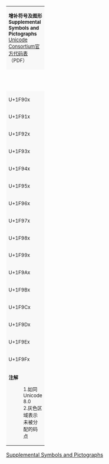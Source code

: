 {| border="1" cellspacing="0" cellpadding="5" class="wikitable nounderlines" style="border-collapse:collapse;background:#FFFFFF;font-size:large;text-align:center"
| colspan="17" style="background:#F8F8F8;font-size:small" | '''增补符号及图形<br />Supplemental Symbols and Pictographs'''{{ref label|U1F900_as_of_Unicode_version|1}}{{ref label|U1F900_grey|2}}<br />[http://www.unicode.org/charts/PDF/U1F900.pdf Unicode Consortium官方代码表]（PDF）
|- style="background:#F8F8F8;font-size:small"
| style="width:45pt" | &nbsp; || style="width:20pt"  | 0 || style="width:20pt"  | 1 || style="width:20pt"  | 2 || style="width:20pt"  | 3 || style="width:20pt"  | 4 || style="width:20pt"  | 5 || style="width:20pt"  | 6 || style="width:20pt"  | 7 || style="width:20pt"  | 8 || style="width:20pt"  | 9 || style="width:20pt"  | A || style="width:20pt"  | B || style="width:20pt"  | C || style="width:20pt"  | D || style="width:20pt"  | E || style="width:20pt"  | F
|-
| style="background:#F8F8F8;font-size:small" | U+1F90x
| title="Reserved" style="background-color:#CCCCCC;" |  
| title="Reserved" style="background-color:#CCCCCC;" |  
| title="Reserved" style="background-color:#CCCCCC;" |  
| title="Reserved" style="background-color:#CCCCCC;" |  
| title="Reserved" style="background-color:#CCCCCC;" |  
| title="Reserved" style="background-color:#CCCCCC;" |  
| title="Reserved" style="background-color:#CCCCCC;" |  
| title="Reserved" style="background-color:#CCCCCC;" |  
| title="Reserved" style="background-color:#CCCCCC;" |  
| title="Reserved" style="background-color:#CCCCCC;" |  
| title="Reserved" style="background-color:#CCCCCC;" |  
| title="Reserved" style="background-color:#CCCCCC;" |  
| title="Reserved" style="background-color:#CCCCCC;" |  
| title="Reserved" style="background-color:#CCCCCC;" |  
| title="Reserved" style="background-color:#CCCCCC;" |  
| title="Reserved" style="background-color:#CCCCCC;" |  
|-
| style="background:#F8F8F8;font-size:small" | U+1F91x
| title="U+1F910: ZIPPER-MOUTH FACE" | [[&#x1F910;]]
| title="U+1F911: MONEY-MOUTH FACE" | [[&#x1F911;]]
| title="U+1F912: FACE WITH THERMOMETER" | [[&#x1F912;]]
| title="U+1F913: NERD FACE" | [[&#x1F913;]]
| title="U+1F914: THINKING FACE" | [[&#x1F914;]]
| title="U+1F915: FACE WITH HEAD-BANDAGE" | [[&#x1F915;]]
| title="U+1F916: ROBOT FACE" | [[&#x1F916;]]
| title="U+1F917: HUGGING FACE" | [[&#x1F917;]]
| title="U+1F918: SIGN OF THE HORNS" | [[&#x1F918;]]
| title="U+1F919: CALL ME HAND" | [[&#x1F919;]]
| title="U+1F91A: RAISED BACK OF HAND" | [[&#x1F91A;]]
| title="U+1F91B: LEFT-FACING FIST" | [[&#x1F91B;]]
| title="U+1F91C: RIGHT-FACING FIST" | [[&#x1F91C;]]
| title="U+1F91D: HANDSHAKE" | [[&#x1F91D;]]
| title="U+1F91E: HAND WITH INDEX AND MIDDLE FINGERS CROSSED" | [[&#x1F91E;]]
| title="Reserved" style="background-color:#CCCCCC;" |  
|-
| style="background:#F8F8F8;font-size:small" | U+1F92x
| title="U+1F920: FACE WITH COWBOY HAT" | [[&#x1F920;]]
| title="U+1F921: CLOWN FACE" | [[&#x1F921;]]
| title="U+1F922: NAUSEATED FACE" | [[&#x1F922;]]
| title="U+1F923: ROLLING ON THE FLOOR LAUGHING" | [[&#x1F923;]]
| title="U+1F924: DROOLING FACE" | [[&#x1F924;]]
| title="U+1F925: LYING FACE" | [[&#x1F925;]]
| title="U+1F926: FACE PALM" | [[&#x1F926;]]
| title="U+1F927: SNEEZING FACE" | [[&#x1F927;]]
| title="Reserved" style="background-color:#CCCCCC;" |  
| title="Reserved" style="background-color:#CCCCCC;" |  
| title="Reserved" style="background-color:#CCCCCC;" |  
| title="Reserved" style="background-color:#CCCCCC;" |  
| title="Reserved" style="background-color:#CCCCCC;" |  
| title="Reserved" style="background-color:#CCCCCC;" |  
| title="Reserved" style="background-color:#CCCCCC;" |  
| title="Reserved" style="background-color:#CCCCCC;" |  
|-
| style="background:#F8F8F8;font-size:small" | U+1F93x
| title="U+1F930: PREGNANT WOMAN" | [[&#x1F930;]]
| title="Reserved" style="background-color:#CCCCCC;" |  
| title="Reserved" style="background-color:#CCCCCC;" |  
| title="U+1F933: SELFIE" | [[&#x1F933;]]
| title="U+1F934: PRINCE" | [[&#x1F934;]]
| title="U+1F935: MAN IN TUXEDO" | [[&#x1F935;]]
| title="U+1F936: MOTHER CHRISTMAS" | [[&#x1F936;]]
| title="U+1F937: SHRUG" | [[&#x1F937;]]
| title="U+1F938: PERSON DOING CARTWHEEL" | [[&#x1F938;]]
| title="U+1F939: JUGGLING" | [[&#x1F939;]]
| title="U+1F93A: FENCER" | [[&#x1F93A;]]
| title="U+1F93B: MODERN PENTATHLON" | [[&#x1F93B;]]
| title="U+1F93C: WRESTLERS" | [[&#x1F93C;]]
| title="U+1F93D: WATER POLO" | [[&#x1F93D;]]
| title="U+1F93E: HANDBALL" | [[&#x1F93E;]]
| title="Reserved" style="background-color:#CCCCCC;" |  
|-
| style="background:#F8F8F8;font-size:small" | U+1F94x
| title="U+1F940: WILTED FLOWER" | [[&#x1F940;]]
| title="U+1F941: DRUM WITH DRUMSTICKS" | [[&#x1F941;]]
| title="U+1F942: CLINKING GLASSES" | [[&#x1F942;]]
| title="U+1F943: TUMBLER GLASS" | [[&#x1F943;]]
| title="U+1F944: SPOON" | [[&#x1F944;]]
| title="U+1F945: GOAL NET" | [[&#x1F945;]]
| title="U+1F946: RIFLE" | [[&#x1F946;]]
| title="U+1F947: FIRST PLACE MEDAL" | [[&#x1F947;]]
| title="U+1F948: SECOND PLACE MEDAL" | [[&#x1F948;]]
| title="U+1F949: THIRD PLACE MEDAL" | [[&#x1F949;]]
| title="U+1F94A: BOXING GLOVE" | [[&#x1F94A;]]
| title="U+1F94B: MARTIAL ARTS UNIFORM" | [[&#x1F94B;]]
| title="Reserved" style="background-color:#CCCCCC;" |  
| title="Reserved" style="background-color:#CCCCCC;" |  
| title="Reserved" style="background-color:#CCCCCC;" |  
| title="Reserved" style="background-color:#CCCCCC;" |  
|-
| style="background:#F8F8F8;font-size:small" | U+1F95x
| title="U+1F950: CROISSANT" | [[&#x1F950;]]
| title="U+1F951: AVOCADO" | [[&#x1F951;]]
| title="U+1F952: CUCUMBER" | [[&#x1F952;]]
| title="U+1F953: BACON" | [[&#x1F953;]]
| title="U+1F954: POTATO" | [[&#x1F954;]]
| title="U+1F955: CARROT" | [[&#x1F955;]]
| title="U+1F956: BAGUETTE BREAD" | [[&#x1F956;]]
| title="U+1F957: GREEN SALAD" | [[&#x1F957;]]
| title="U+1F958: SHALLOW PAN OF FOOD" | [[&#x1F958;]]
| title="U+1F959: STUFFED FLATBREAD" | [[&#x1F959;]]
| title="U+1F95A: EGG" | [[&#x1F95A;]]
| title="U+1F95B: GLASS OF MILK" | [[&#x1F95B;]]
| title="U+1F95C: PEANUTS" | [[&#x1F95C;]]
| title="U+1F95D: KIWIFRUIT" | [[&#x1F95D;]]
| title="U+1F95E: PANCAKES" | [[&#x1F95E;]]
| title="Reserved" style="background-color:#CCCCCC;" |  
|-
| style="background:#F8F8F8;font-size:small" | U+1F96x
| title="Reserved" style="background-color:#CCCCCC;" |  
| title="Reserved" style="background-color:#CCCCCC;" |  
| title="Reserved" style="background-color:#CCCCCC;" |  
| title="Reserved" style="background-color:#CCCCCC;" |  
| title="Reserved" style="background-color:#CCCCCC;" |  
| title="Reserved" style="background-color:#CCCCCC;" |  
| title="Reserved" style="background-color:#CCCCCC;" |  
| title="Reserved" style="background-color:#CCCCCC;" |  
| title="Reserved" style="background-color:#CCCCCC;" |  
| title="Reserved" style="background-color:#CCCCCC;" |  
| title="Reserved" style="background-color:#CCCCCC;" |  
| title="Reserved" style="background-color:#CCCCCC;" |  
| title="Reserved" style="background-color:#CCCCCC;" |  
| title="Reserved" style="background-color:#CCCCCC;" |  
| title="Reserved" style="background-color:#CCCCCC;" |  
| title="Reserved" style="background-color:#CCCCCC;" |  
|-
| style="background:#F8F8F8;font-size:small" | U+1F97x
| title="Reserved" style="background-color:#CCCCCC;" |  
| title="Reserved" style="background-color:#CCCCCC;" |  
| title="Reserved" style="background-color:#CCCCCC;" |  
| title="Reserved" style="background-color:#CCCCCC;" |  
| title="Reserved" style="background-color:#CCCCCC;" |  
| title="Reserved" style="background-color:#CCCCCC;" |  
| title="Reserved" style="background-color:#CCCCCC;" |  
| title="Reserved" style="background-color:#CCCCCC;" |  
| title="Reserved" style="background-color:#CCCCCC;" |  
| title="Reserved" style="background-color:#CCCCCC;" |  
| title="Reserved" style="background-color:#CCCCCC;" |  
| title="Reserved" style="background-color:#CCCCCC;" |  
| title="Reserved" style="background-color:#CCCCCC;" |  
| title="Reserved" style="background-color:#CCCCCC;" |  
| title="Reserved" style="background-color:#CCCCCC;" |  
| title="Reserved" style="background-color:#CCCCCC;" |  
|-
| style="background:#F8F8F8;font-size:small" | U+1F98x
| title="U+1F980: CRAB" | [[&#x1F980;]]
| title="U+1F981: LION FACE" | [[&#x1F981;]]
| title="U+1F982: SCORPION" | [[&#x1F982;]]
| title="U+1F983: TURKEY" | [[&#x1F983;]]
| title="U+1F984: UNICORN FACE" | [[&#x1F984;]]
| title="U+1F985: EAGLE" | [[&#x1F985;]]
| title="U+1F986: DUCK" | [[&#x1F986;]]
| title="U+1F987: BAT" | [[&#x1F987;]]
| title="U+1F988: SHARK" | [[&#x1F988;]]
| title="U+1F989: OWL" | [[&#x1F989;]]
| title="U+1F98A: FOX FACE" | [[&#x1F98A;]]
| title="U+1F98B: BUTTERFLY" | [[&#x1F98B;]]
| title="U+1F98C: DEER" | [[&#x1F98C;]]
| title="U+1F98D: GORILLA" | [[&#x1F98D;]]
| title="U+1F98E: LIZARD" | [[&#x1F98E;]]
| title="U+1F98F: RHINOCEROS" | [[&#x1F98F;]]
|-
| style="background:#F8F8F8;font-size:small" | U+1F99x
| title="U+1F990: SHRIMP" | [[&#x1F990;]]
| title="U+1F991: SQUID" | [[&#x1F991;]]
| title="Reserved" style="background-color:#CCCCCC;" |  
| title="Reserved" style="background-color:#CCCCCC;" |  
| title="Reserved" style="background-color:#CCCCCC;" |  
| title="Reserved" style="background-color:#CCCCCC;" |  
| title="Reserved" style="background-color:#CCCCCC;" |  
| title="Reserved" style="background-color:#CCCCCC;" |  
| title="Reserved" style="background-color:#CCCCCC;" |  
| title="Reserved" style="background-color:#CCCCCC;" |  
| title="Reserved" style="background-color:#CCCCCC;" |  
| title="Reserved" style="background-color:#CCCCCC;" |  
| title="Reserved" style="background-color:#CCCCCC;" |  
| title="Reserved" style="background-color:#CCCCCC;" |  
| title="Reserved" style="background-color:#CCCCCC;" |  
| title="Reserved" style="background-color:#CCCCCC;" |  
|-
| style="background:#F8F8F8;font-size:small" | U+1F9Ax
| title="Reserved" style="background-color:#CCCCCC;" |  
| title="Reserved" style="background-color:#CCCCCC;" |  
| title="Reserved" style="background-color:#CCCCCC;" |  
| title="Reserved" style="background-color:#CCCCCC;" |  
| title="Reserved" style="background-color:#CCCCCC;" |  
| title="Reserved" style="background-color:#CCCCCC;" |  
| title="Reserved" style="background-color:#CCCCCC;" |  
| title="Reserved" style="background-color:#CCCCCC;" |  
| title="Reserved" style="background-color:#CCCCCC;" |  
| title="Reserved" style="background-color:#CCCCCC;" |  
| title="Reserved" style="background-color:#CCCCCC;" |  
| title="Reserved" style="background-color:#CCCCCC;" |  
| title="Reserved" style="background-color:#CCCCCC;" |  
| title="Reserved" style="background-color:#CCCCCC;" |  
| title="Reserved" style="background-color:#CCCCCC;" |  
| title="Reserved" style="background-color:#CCCCCC;" |  
|-
| style="background:#F8F8F8;font-size:small" | U+1F9Bx
| title="Reserved" style="background-color:#CCCCCC;" |  
| title="Reserved" style="background-color:#CCCCCC;" |  
| title="Reserved" style="background-color:#CCCCCC;" |  
| title="Reserved" style="background-color:#CCCCCC;" |  
| title="Reserved" style="background-color:#CCCCCC;" |  
| title="Reserved" style="background-color:#CCCCCC;" |  
| title="Reserved" style="background-color:#CCCCCC;" |  
| title="Reserved" style="background-color:#CCCCCC;" |  
| title="Reserved" style="background-color:#CCCCCC;" |  
| title="Reserved" style="background-color:#CCCCCC;" |  
| title="Reserved" style="background-color:#CCCCCC;" |  
| title="Reserved" style="background-color:#CCCCCC;" |  
| title="Reserved" style="background-color:#CCCCCC;" |  
| title="Reserved" style="background-color:#CCCCCC;" |  
| title="Reserved" style="background-color:#CCCCCC;" |  
| title="Reserved" style="background-color:#CCCCCC;" |  
|-
| style="background:#F8F8F8;font-size:small" | U+1F9Cx
| title="U+1F9C0: CHEESE WEDGE" | [[&#x1F9C0;]]
| title="Reserved" style="background-color:#CCCCCC;" |  
| title="Reserved" style="background-color:#CCCCCC;" |  
| title="Reserved" style="background-color:#CCCCCC;" |  
| title="Reserved" style="background-color:#CCCCCC;" |  
| title="Reserved" style="background-color:#CCCCCC;" |  
| title="Reserved" style="background-color:#CCCCCC;" |  
| title="Reserved" style="background-color:#CCCCCC;" |  
| title="Reserved" style="background-color:#CCCCCC;" |  
| title="Reserved" style="background-color:#CCCCCC;" |  
| title="Reserved" style="background-color:#CCCCCC;" |  
| title="Reserved" style="background-color:#CCCCCC;" |  
| title="Reserved" style="background-color:#CCCCCC;" |  
| title="Reserved" style="background-color:#CCCCCC;" |  
| title="Reserved" style="background-color:#CCCCCC;" |  
| title="Reserved" style="background-color:#CCCCCC;" |  
|-
| style="background:#F8F8F8;font-size:small" | U+1F9Dx
| title="Reserved" style="background-color:#CCCCCC;" |  
| title="Reserved" style="background-color:#CCCCCC;" |  
| title="Reserved" style="background-color:#CCCCCC;" |  
| title="Reserved" style="background-color:#CCCCCC;" |  
| title="Reserved" style="background-color:#CCCCCC;" |  
| title="Reserved" style="background-color:#CCCCCC;" |  
| title="Reserved" style="background-color:#CCCCCC;" |  
| title="Reserved" style="background-color:#CCCCCC;" |  
| title="Reserved" style="background-color:#CCCCCC;" |  
| title="Reserved" style="background-color:#CCCCCC;" |  
| title="Reserved" style="background-color:#CCCCCC;" |  
| title="Reserved" style="background-color:#CCCCCC;" |  
| title="Reserved" style="background-color:#CCCCCC;" |  
| title="Reserved" style="background-color:#CCCCCC;" |  
| title="Reserved" style="background-color:#CCCCCC;" |  
| title="Reserved" style="background-color:#CCCCCC;" |  
|-
| style="background:#F8F8F8;font-size:small" | U+1F9Ex
| title="Reserved" style="background-color:#CCCCCC;" |  
| title="Reserved" style="background-color:#CCCCCC;" |  
| title="Reserved" style="background-color:#CCCCCC;" |  
| title="Reserved" style="background-color:#CCCCCC;" |  
| title="Reserved" style="background-color:#CCCCCC;" |  
| title="Reserved" style="background-color:#CCCCCC;" |  
| title="Reserved" style="background-color:#CCCCCC;" |  
| title="Reserved" style="background-color:#CCCCCC;" |  
| title="Reserved" style="background-color:#CCCCCC;" |  
| title="Reserved" style="background-color:#CCCCCC;" |  
| title="Reserved" style="background-color:#CCCCCC;" |  
| title="Reserved" style="background-color:#CCCCCC;" |  
| title="Reserved" style="background-color:#CCCCCC;" |  
| title="Reserved" style="background-color:#CCCCCC;" |  
| title="Reserved" style="background-color:#CCCCCC;" |  
| title="Reserved" style="background-color:#CCCCCC;" |  
|-
| style="background:#F8F8F8;font-size:small" | U+1F9Fx
| title="Reserved" style="background-color:#CCCCCC;" |  
| title="Reserved" style="background-color:#CCCCCC;" |  
| title="Reserved" style="background-color:#CCCCCC;" |  
| title="Reserved" style="background-color:#CCCCCC;" |  
| title="Reserved" style="background-color:#CCCCCC;" |  
| title="Reserved" style="background-color:#CCCCCC;" |  
| title="Reserved" style="background-color:#CCCCCC;" |  
| title="Reserved" style="background-color:#CCCCCC;" |  
| title="Reserved" style="background-color:#CCCCCC;" |  
| title="Reserved" style="background-color:#CCCCCC;" |  
| title="Reserved" style="background-color:#CCCCCC;" |  
| title="Reserved" style="background-color:#CCCCCC;" |  
| title="Reserved" style="background-color:#CCCCCC;" |  
| title="Reserved" style="background-color:#CCCCCC;" |  
| title="Reserved" style="background-color:#CCCCCC;" |  
| title="Reserved" style="background-color:#CCCCCC;" |  
|-
| colspan="17" style="background:#F8F8F8;font-size:small;text-align:left" | '''注解'''
:1.{{note|U1F900_as_of_Unicode_version}}如同 Unicode 8.0<br/>
:2.{{note|U1F900_grey}}灰色区域表示未被分配的码点<br/>
|}<noinclude>
[[Category:Unicode模板|Supplemental Symbols and Pictographs]]
</noinclude>